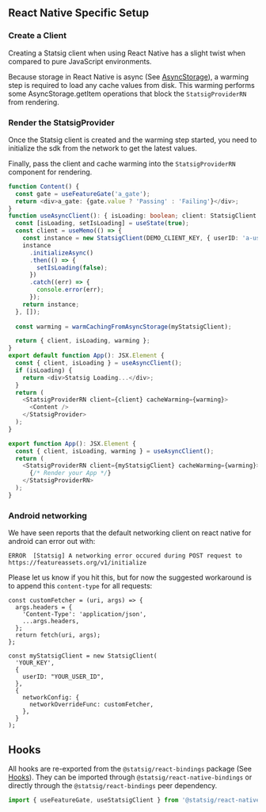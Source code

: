 
## React Native Specific Setup

### Create a Client

Creating a Statsig client when using React Native has a slight
twist when compared to pure JavaScript environments.

Because storage in React Native is async (See [AsyncStorage](https://reactnative.dev/docs/asyncstorage)), a warming step is required
to load any cache values from disk. This warming performs some AsyncStorage.getItem operations that block the
`StatsigProviderRN` from rendering.

<GitHubEmbed url="https://raw.githubusercontent.com/statsig-io/js-client-monorepo/main/samples/react-native/src/app/snippets/snippet-react-native-warming.tsx" />

### Render the StatsigProvider

Once the Statsig client is created and the warming step started, you need to initialize the sdk from the network to get the latest values.


Finally, pass the client and cache warming into
the `StatsigProviderRN` component for rendering.



```typescript
function Content() {
  const gate = useFeatureGate('a_gate');
  return <div>a_gate: {gate.value ? 'Passing' : 'Failing'}</div>;
}
function useAsyncClient(): { isLoading: boolean; client: StatsigClient } {
  const [isLoading, setIsLoading] = useState(true);
  const client = useMemo(() => {
    const instance = new StatsigClient(DEMO_CLIENT_KEY, { userID: 'a-user' });
    instance
      .initializeAsync()
      .then(() => {
        setIsLoading(false);
      })
      .catch((err) => {
        console.error(err);
      });
    return instance;
  }, []);
  
  const warming = warmCachingFromAsyncStorage(myStatsigClient);

  return { client, isLoading, warming };
}
export default function App(): JSX.Element {
  const { client, isLoading } = useAsyncClient();
  if (isLoading) {
    return <div>Statsig Loading...</div>;
  }
  return (
    <StatsigProviderRN client={client} cacheWarming={warming}>
      <Content />
    </StatsigProvider>
  );
}

export function App(): JSX.Element {
  const { client, isLoading, warming } = useAsyncClient();
  return (
    <StatsigProviderRN client={myStatsigClient} cacheWarming={warming}>
      {/* Render your App */}
    </StatsigProviderRN>
  );
}
```

### Android networking
We have seen reports that the default networking client on react native for android can error out with:

```
ERROR  [Statsig] A networking error occured during POST request to https://featureassets.org/v1/initialize
```

Please let us know if you hit this, but for now the suggested workaround is to append this `content-type` for all requests:
```
const customFetcher = (uri, args) => {
  args.headers = {
    'Content-Type': 'application/json',
    ...args.headers,
  };
  return fetch(uri, args);
};

const myStatsigClient = new StatsigClient(
  'YOUR_KEY',
  {
    userID: "YOUR_USER_ID",
  },
  {
    networkConfig: {
      networkOverrideFunc: customFetcher,
    },
  }
);
```


## Hooks

All hooks are re-exported from the `@statsig/react-bindings` package (See [Hooks](/client/javascript-sdk/react#hooks)). 
They can be imported through `@statsig/react-native-bindings` or directly through the `@statsig/react-bindings` peer dependency.

```js
import { useFeatureGate, useStatsigClient } from '@statsig/react-native-bindings';
```
